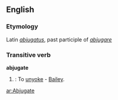 ==English==
===Etymology===
Latin ''[[abjugatus]]'', past participle of ''[[abjugare]]''

===Transitive verb===
'''abjugate'''
#{{obsolete}}: To [[unyoke]] - [[Bailey]].

[[ar:Abjugate]]